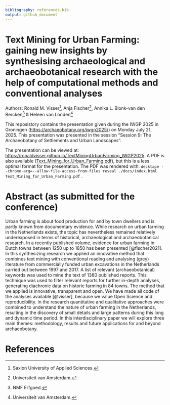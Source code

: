 ```yaml
---
bibliography: references.bib
output: github_document
---
```


# Text Mining for Urban Farming: gaining new insights by synthesising archaeological and archaeobotanical research with the help of computational methods and conventional analyses

Authors: Ronald M. Visser[^1], Anja Fischer[^2], Annika L. Blonk-van den Bercken[^3] & Heleen van Londen[^4]

[^1]: Saxion University of Applied Sciences.

[^2]: Universiteit van Amsterdam.

[^3]: NMF Erfgoed.

[^4]: Universiteit van Amsterdam.

This reposistory contains the presentation given during the IWGP 2025 in Groningen (<https://archaeobotany.org/iwgp2025/>) on Monday July 21, 2025. This presentation was presented in the session "Session 9: The Archaeobotany of Settlements and Urban Landscapes".

The presentation can be viewed at: <https://ronaldvisser.github.io/TextMiningUrbanFarming_IWGP2025>. A PDF is also available ([Text_Mining_for_Urban_Farming.pdf](Text_Mining_for_Urban_Farming.pdf)), but this is a less optimal format for the presentation. The PDF was rendered with: `decktape --chrome-arg=--allow-file-access-from-files reveal ./docs/index.html Text_Mining_for_Urban_Farming.pdf` .

# Abstract (as submitted for the conference)

Urban farming is about food production for and by town dwellers and is partly known from documentary evidence. While research on urban farming in the Netherlands exists, the topic has nevertheless remained relatively underexposed in terms of historical, archaeological and archaeobotanical research. In a recently published volume, evidence for urban farming in Dutch towns between 1250 up to 1850 has been presented [@fischer2021]. In this synthesizing research we applied an innovative method that combines text mining with conventional reading and analysing (grey) literature from commercially funded urban excavations in the Netherlands carried out between 1997 and 2017. A list of relevant (archaeobotanical) keywords was used to mine the text of 1380 published reports. This technique was used to filter relevant reports for further in-depth analyses, generating diachronic data on historic farming in 84 towns. The method that we applied is innovative, transparent and open. We have made all code of the analyses available [@visser], because we value Open Science and reproducibility. In the research quantitative and qualitative approaches were combined to understand the nature of urban farming in the Netherlands, resulting in the discovery of small details and large patterns during this long and dynamic time period. In this interdisciplinary paper we will explore three main themes: methodology, results and future applications for and beyond archaeobotany.

# References
